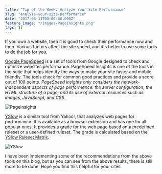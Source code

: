 ```yaml
---
title: "Tip of the Week: Analyze Your Site Performance"
slug: "analyze-your-site-performance"
date: "2017-08-11T00:00:00.000Z"
feature_image: "/images/PageInsights.png"
tags: []
---
```


If you own a website, then it is good to check their performance now and then. Various factors affect the site speed, and it's better to use some tools to do the job for you.

[Google PageSpeed](https://developers.google.com/speed/pagespeed/) is a set of tools from Google designed to check and optimize websites performance. PageSpeed Insights is one of the tools in the suite that helps identify the ways to make your site faster and mobile friendly. The tools check for common good practices and provide a score out of 100 points. _PageSpeed Insights only considers the network-independent aspects of page performance: the server configuration, the HTML structure of a page, and its use of external resources such as images, JavaScript, and CSS._

![PageInsights](/images/PageInsights.png)

[YSlow](http://yslow.org/) is a similar tool from Yahoo!, that analyzes web pages for performance. It is available as a browser extension and has one for all popular ones. It provides a grade for the web page based on a predefined ruleset or a user-defined ruleset. The grade is calculated based on the [YSlow Ruleset Matrix](http://yslow.org/ruleset-matrix/).

![YSlow](/images/yslow.png)

I have been implementing some of the recommendations from the above tools on this blog, but as you can see from the above results, there is still more to be done. Hope you find this helpful for your sites.